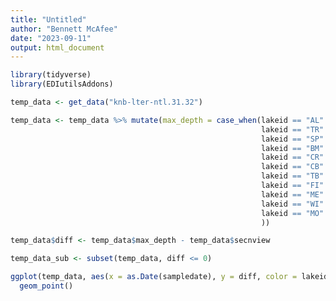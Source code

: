 ```yaml
---
title: "Untitled"
author: "Bennett McAfee"
date: "2023-09-11"
output: html_document
---
```


```r
library(tidyverse)
library(EDIutilsAddons)

temp_data <- get_data("knb-lter-ntl.31.32")

temp_data <- temp_data %>% mutate(max_depth = case_when(lakeid == "AL" ~ 8,
                                                        lakeid == "TR" ~ 35.7,
                                                        lakeid == "SP" ~ 20,
                                                        lakeid == "BM" ~ 21.3,
                                                        lakeid == "CR" ~ 20.4,
                                                        lakeid == "CB" ~ 2.5,
                                                        lakeid == "TB" ~ 7.9,
                                                        lakeid == "FI" ~ 18.9,
                                                        lakeid == "ME" ~ 25.3,
                                                        lakeid == "WI" ~ 4.2,
                                                        lakeid == "MO" ~ 22.5
                                                        ))

temp_data$diff <- temp_data$max_depth - temp_data$secnview

temp_data_sub <- subset(temp_data, diff <= 0)

ggplot(temp_data, aes(x = as.Date(sampledate), y = diff, color = lakeid))+
  geom_point()
```
